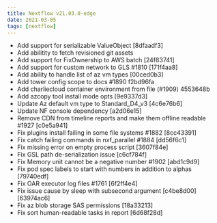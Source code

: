 ---
title: Nextflow v21.03.0-edge
date: 2021-03-05
tags: [nextflow]
---

- Add support for serializable ValueObject [8dfaadf3]
- Add abilitity to fetch revisioned git assets
- Add support for FixOwnership to AWS batch [24f83741]
- Add support for custom network to GLS #1810 [171f4aa8]
- Add ability to handle list of az vm types [00ced0b3]
- Add tower config scope to docs #1890 f2bd96fa
- Add charliecloud container environment from file (#1909) 4553648b
- Add azcopy tool install mode opts [9e9337d3]
- Update Az default vm type to Standard_D4_v3 [4c6e76b6]
- Update NF console dependency [a2d06e15]
- Remove CDN from timeline reports and make them offline readable #1927 [c0e5a941]
- Fix plugins install failing in some file systems #1882 [8cc43391]
- Fix catch failing commands in nxf_parallel #1884 [dd56f6c1]
- Fix missing error on empty process script [3607f84e]
- Fix GSL path de-serialization issue [c6cf784f]
- Fix Memory unit cannot be a negative number #1902 [abd1c9d9]
- Fix pod spec labels to start with numbers in addition to alphas [79740edf]
- Fix OAR executor log files #1761 [6f2ff4e4]
- Fix issue cause by sleep with subsecond argument [c4be8d00] [63974ac6]
- Fix az blob storage SAS permissions [18a33213]
- Fix sort human-readable tasks in report [6d68f28d]
